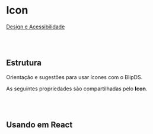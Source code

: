 
# Icon
[Design e Acessibilidade](https://www.figma.com/design/EkSnl6iMfe5FvjYJKmxatM/%5BDS%5D-1.24.2--Tokens?m=auto&node-id=9770-1598&t=jxyfkgsfiGXG1Cnn-1)


<br></br>

## Estrutura

Orientação e sugestões para usar ícones com o BlipDS.

<Canvas of={IconStories.Properties}></Canvas>

<Meta isTemplate />

As seguintes propriedades são compartilhadas pelo **Icon**.

<Controls />

<br></br>

## Usando em React

<Source of={IconStories.FrameworkReact} />
